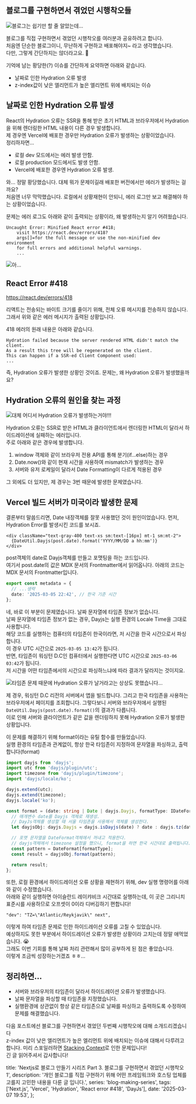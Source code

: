 ## 블로그를 구현하면서 겪었던 시행착오들

![블로그는 쉽기만 할 줄 알았는데...](../../../../../../../../images/cafe-1.jpg)

블로그를 직접 구현하면서 겪었던 시행착오를 여러분과 공유하려고 합니다.  
처음엔 단순한 블로그이니, 무난하게 구현하고 배포해야지~ 라고 생각했습니다.  
다만, 그렇게 간단하지는 않더라고요. 🥹

기억에 남는 황당한(?) 이슈를 간단하게 요약하면 아래와 같습니다.

- 날짜로 인한 Hydration 오류 발생
- z-index값이 낮은 엘리먼트가 높은 엘리먼트 위에 배치되는 이슈

## 날짜로 인한 Hydration 오류 발생

React의 Hydration 오류는 SSR을 통해 받은 초기 HTML과 브라우저에서 Hydration을 위해 렌더링한 HTML 내용이 다른 경우 발생합니다.  
제 경우엔 Vercel에 배포한 경우만 Hydration 오류가 발생하는 상황이었습니다.  
정리하자면...

- 로컬 dev 모드에서는 에러 발생 안함.
- 로컬 production 모드에서도 발생 안함.
- Vercel에 배포한 경우엔 Hydration 오류 발생.

와... 정말 황당했습니다. 대체 뭐가 문제이길래 배포한 버전에서만 에러가 발생하는 걸까요?  
처음엔 너무 막막했습니다. 로컬에서 상황재현이 안되니, 에러 로그만 보고 해결해야 하는 상황이었습니다.

문제는 에러 로그도 아래와 같이 출력되는 상황이라, 왜 발생하는지 알기 어려웠습니다.

```
Uncaught Error: Minified React error #418;
    visit https://react.dev/errors/418?
    args[]=for the full message or use the non-minified dev environment
    for full errors and additional helpful warnings.
    ...
```

![아...](../../../../../../../../images/frustrated2.jpg)

## React Error #418

https://react.dev/errors/418

리액트는 전송되는 바이트 크기를 줄이기 위해, 전체 오류 메시지를 전송하지 않습니다.  
그래서 위와 같은 에러 메시지가 출력된 상황입니다.

418 에러의 원래 내용은 아래와 같습니다.

```
Hydration failed because the server rendered HTML didn't match the client.
As a result this tree will be regenerated on the client.
This can happen if a SSR-ed Client Component used:
...
```

즉, Hydration 오류가 발생한 상황인 것이죠.
문제는, 왜 Hydration 오류가 발생했을까요?

## Hydration 오류의 원인을 찾는 과정

![대체 어디서 Hydration 오류가 발생하는거야!!!](../../../../../../../../images/finding.jpg)

Hydration 오류는 SSR로 받은 HTML과 클라이언트에서 렌더링한 HTML이 달라서 하이드레이션에 실패하는 에러입니다.  
주로 아래와 같은 경우에 발생합니다.

1. window 객체와 같이 브라우저 전용 API를 통해 분기(if...else)하는 경우
2. Date.now()와 같이 현재 시간을 사용하여 mismatch가 발생하는 경우
3. 서버와 유저 로케일이 달라서 Date Formatting이 다르게 적용된 경우

그 외에도 더 있지만, 제 경우는 3번 때문에 발생한 문제였습니다.

## Vercel 빌드 서버가 미국이라 발생한 문제

결론부터 말씀드리면, Date 내장객체를 잘못 사용했던 것이 원인이었습니다.
먼저, Hydration Error를 발생시킨 코드를 보시죠.

```tsx
<div className="text-gray-400 text-xs sm:text-[16px] mt-1 sm:mt-2">
  {DateUtil.Dayjs(post.date).format('YYYY/MM/DD a hh:mm')}
</div>
```

post객체의 date로 Dayjs객체를 만들고 포맷팅을 하는 코드입니다.  
여기서 post.date의 값은 MDX 문서의 Frontmatter에서 읽어옵니다.
아래의 코드는 MDX 문서의 Frontmatter입니다.

```ts
export const metadata = {
  // ...생략
  date: '2025-03-05 22:42', // 한국 기준 시간
};
```

네, 바로 이 부분이 문제였습니다. 날짜 문자열에 타임존 정보가 없습니다.  
날짜 문자열에 타임존 정보가 없는 경우, Dayjs는 실행 환경의 Locale Time을 그대로 사용합니다.  
해당 코드를 실행하는 컴퓨터의 타임존이 한국이라면, 저 시간을 한국 시간으로서 파싱합니다.  
이 경우 UTC 시간으로 `2025-03-05 13:42`가 됩니다.  
반면, 타임존이 워싱턴 D.C인 컴퓨터에서 실행한다면 UTC 시간으로 `2025-03-06 03:42`가 됩니다.  
저 시간을 어떤 타임존에서의 시간으로 파싱하느냐에 따라 결과가 달라지는 것이지요.

![타임존 문제 때문에 Hydration 오류가 날거라고는 상상도 못했습니다...](../../../../../../../../images/timezone.jpg)

제 경우, 워싱턴 D.C 리전의 서버에서 앱을 빌드합니다. 그리고 한국 타임존을 사용하는 브라우저에서 페이지를 조회합니다.
그렇다보니 서버와 브라우저에서 실행된 `DateUtil.Dayjs(post.date).format()`의 결과가 다릅니다.  
이로 인해 서버와 클라이언트가 같은 값을 렌더링하지 못해 Hydration 오류가 발생한 상황입니다.

이 문제를 해결하기 위해 format이라는 유틸 함수를 만들었습니다.  
실행 환경의 타임존과 관계없이, 항상 한국 타임존이 지정하여 문자열을 파싱하고, 출력합니다(format)

```ts
import dayjs from 'dayjs';
import utc from 'dayjs/plugin/utc';
import timezone from 'dayjs/plugin/timezone';
import 'dayjs/locale/ko';

dayjs.extend(utc);
dayjs.extend(timezone);
dayjs.locale('ko');

const format = (date: string | Date | dayjs.Dayjs, formatType: IDateFormat) => {
  // 매개변수 date를 Dayjs 객체로 재생성.
  // DayJs객체를 생성할 때 서울 타임존을 사용해서 객체를 생성한다.
  let dayjsObj: dayjs.Dayjs = dayjs.isDayjs(date) ? date : dayjs.tz(date, DateUtil.tzString.seoul);

  // 포맷 문자열을 DateFormat객체에서 꺼내고 적용한다.
  // dayjs객체에서 timezone 설정을 했으니, format을 하면 한국 시간대로 출력됩니다.
  const pattern = DateFormat[formatType];
  const result = dayjsObj.format(pattern);

  return result;
};
```

또한, 로컬 환경에서 하이드레이션 오류 상황을 재현하기 위해, dev 실행 명령어를 아래와 같이 수정했습니다.  
아래와 같이 실행하면 아이슬란드 레이캬비크 시간대로 실행하는데, 이 곳은 그리니치 표준시를 사용하므로 오프셋이 0이라 디버깅하기 편합니다!

```
"dev": "TZ=\"Atlantic/Reykjavik\" next",
```

이렇게 하여 타임존 문제로 인한 하이드레이션 오류를 고칠 수 있었습니다.  
예상하지도 못한 부분에서 하이드레이션 오류가 발생한 상황이라 고치는데 정말 애먹었습니다. 😭  
그래도 이번 기회를 통해 날짜 처리 관련해서 많이 공부하게 된 점은 좋았습니다.  
이렇게 조금씩 성장하는거겠죠 ㅎㅎ...

## 정리하면...

- 서버와 브라우저의 타임존이 달라서 하이드레이션 오류가 발생했습니다.
- 날짜 문자열을 파싱할 때 타임존을 지정했습니다.
- 실행환경에 상관없이 항상 같은 타임존으로 날짜를 파싱하고 출력하도록 수정하여 문제를 해결했습니다.

다음 포스트에선 블로그를 구현하면서 겪었던 두번째 시행착오에 대해 소개드리겠습니다  
z-index 값이 낮은 엘리먼트가 높은 엘리먼트 위에 배치되는 이슈에 대해서 다루려고 합니다.
미리 스포일러하면 [Stacking Context](https://developer.mozilla.org/ko/docs/Web/CSS/CSS_positioned_layout/Stacking_context)로 인한 문제입니다!  
긴 글 읽어주셔서 갑사합니다!

  title: 'Nextjs로 블로그 만들기 시리즈 Part 3. 블로그를 구현하면서 겪었던 시행착오 1',
  description:
    '개인 블로그를 직접 구현하기 위해 어떤 프레임워크와 호스팅 업체를 고를지 고민한 내용을 다룬 글 입니다.',
  series: 'blog-making-series',
  tags: ['Next.js', 'Vercel', 'Hydration', 'React error #418', 'DayJs'],
  date: '2025-03-07 19:53',
};
